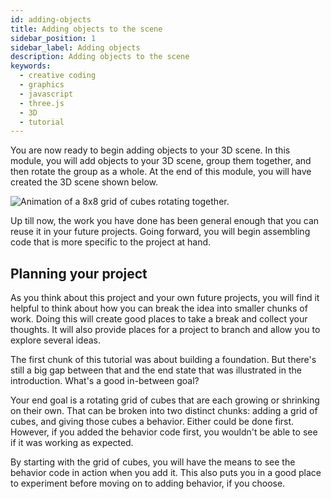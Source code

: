 ```yaml
---
id: adding-objects
title: Adding objects to the scene
sidebar_position: 1
sidebar_label: Adding objects
description: Adding objects to the scene
keywords:
  - creative coding
  - graphics
  - javascript
  - three.js
  - 3D
  - tutorial
---
```


You are now ready to begin adding objects to your 3D scene. In this module, you will add objects to your 3D scene, group them together, and then rotate the group as a whole. At the end of this module, you will have created the 3D scene shown below.

![Animation of a 8x8 grid of cubes rotating together.](./assets/module-outcome.gif "This module's outcome")

Up till now, the work you have done has been general enough that you can reuse it in your future projects. Going forward, you will begin assembling code that is more specific to the project at hand.

## Planning your project

As you think about this project and your own future projects, you will find it helpful to think about how you can break the idea into smaller chunks of work. Doing this will create good places to take a break and collect your thoughts. It will also provide places for a project to branch and allow you to explore several ideas.

The first chunk of this tutorial was about building a foundation. But there's still a big gap between that and the end state that was illustrated in the introduction. What's a good in-between goal?

Your end goal is a rotating grid of cubes that are each growing or shrinking on their own. That can be broken into two distinct chunks: adding a grid of cubes, and giving those cubes a behavior. Either could be done first. However, if you added the behavior code first, you wouldn't be able to see if it was working as expected.

By starting with the grid of cubes, you will have the means to see the behavior code in action when you add it. This also puts you in a good place to experiment before moving on to adding behavior, if you choose.
